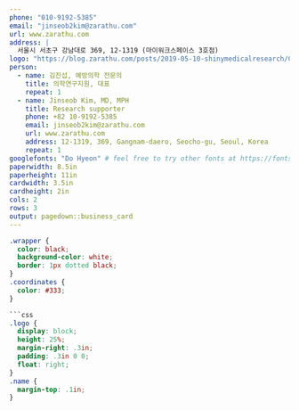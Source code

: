 ```yaml
---
phone: "010-9192-5385"
email: "jinseob2kim@zarathu.com"
url: www.zarathu.com
address: |
  서울시 서초구 강남대로 369, 12-1319 (마이워크스페이스 3호점)
logo: "https://blog.zarathu.com/posts/2019-05-10-shinymedicalresearch/Color%20logo%20-%20no%20background.png"
person: 
  - name: 김진섭, 예방의학 전문의
    title: 의학연구지원, 대표
    repeat: 1
  - name: Jinseob Kim, MD, MPH
    title: Research supporter
    phone: +82 10-9192-5385
    email: jinseob2kim@zarathu.com
    url: www.zarathu.com
    address: 12-1319, 369, Gangnam-daero, Seocho-gu, Seoul, Korea
    repeat: 1
googlefonts: "Do Hyeon" # feel free to try other fonts at https://fonts.google.com
paperwidth: 8.5in
paperheight: 11in
cardwidth: 3.5in
cardheight: 2in
cols: 2
rows: 3
output: pagedown::business_card
---
```




<!-- if you prefer black text on white background, set eval=TRUE on the chunk below -->

```css
.wrapper {
  color: black;
  background-color: white;
  border: 1px dotted black;
}
.coordinates {
  color: #333;
}

```css
.logo {
  display: block;
  height: 25%;
  margin-right: .3in;
  padding: .3in 0 0;
  float: right;
}
.name {
  margin-top: .1in;
}
```

